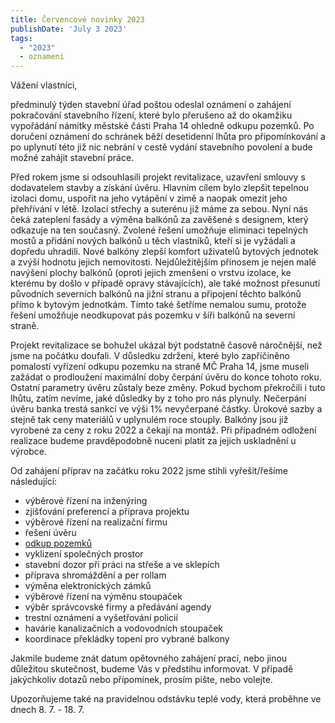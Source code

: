 ```yaml
---
title: Červencové novinky 2023
publishDate: 'July 3 2023'
tags:
  - "2023"
  - oznameni
---
```


Vážení vlastníci,

předminulý týden stavební úřad poštou odeslal oznámení o zahájení pokračování stavebního řízení, které bylo přerušeno až do okamžiku vypořádání námitky městské části Praha 14 ohledně odkupu pozemků. Po doručení oznámení do schránek běží desetidenní lhůta pro připomínkování a po uplynutí této již nic nebrání v cestě vydání stavebního povolení a bude možné zahájit stavební práce.

Před rokem jsme si odsouhlasili projekt revitalizace, uzavření smlouvy s dodavatelem stavby a získání úvěru. Hlavním cílem bylo zlepšit tepelnou izolaci domu, uspořit na jeho vytápění v zimě a naopak omezit jeho přehřívání v létě. Izolaci střechy a suterénu již máme za sebou. Nyní nás čeká zateplení fasády a výměna balkónů za zavěšené s designem, který odkazuje na ten současný. Zvolené řešení umožňuje eliminaci tepelných mostů a přidání nových balkónů u těch vlastníků, kteří si je vyžádali a dopředu uhradili. Nové balkóny zlepší komfort uživatelů bytových jednotek a zvýší hodnotu jejich nemovitosti. Nejdůležitějším přínosem je nejen malé navýšení plochy balkónů (oproti jejich zmenšení o vrstvu izolace, ke kterému by došlo v případě opravy stávajících), ale také možnost přesunutí původních severních balkónů na jižní stranu a připojení těchto balkónů přímo k bytovým jednotkám. Tímto také šetříme nemalou sumu, protože řešení umožňuje neodkupovat pás pozemku v šíři balkónů na severní straně.

Projekt revitalizace se bohužel ukázal být podstatně časově náročnější, než jsme na počátku doufali. V důsledku zdržení, které bylo zapříčiněno pomalostí vyřízení odkupu pozemku na straně MČ Praha 14, jsme museli zažádat o prodloužení maximální doby čerpání úvěru do konce tohoto roku. Ostatní parametry úvěru zůstaly beze změny. Pokud bychom překročili i tuto lhůtu, zatím nevíme, jaké důsledky by z toho pro nás plynuly. Nečerpání úvěru banka trestá sankcí ve výši 1% nevyčerpané částky. Úrokové sazby a stejně tak ceny materiálů v uplynulém roce stouply. Balkóny jsou již vyrobené za ceny z roku 2022 a čekají na montáž. Při případném odložení realizace budeme pravděpodobně nuceni platit za jejich uskladnění u výrobce.

Od zahájení příprav na začátku roku 2022 jsme stihli vyřešit/řešíme následující:

- výběrové řízení na inženýring
- zjišťování preferencí a příprava projektu
- výběrové řízení na realizační firmu
- řešení úvěru
- [odkup pozemků](https://zelenecska.info/images/pozemky.png)
- vyklizení společných prostor
- stavební dozor při práci na střeše a ve sklepích
- příprava shromáždění a per rollam
- výměna elektronických zámků
- výběrové řízení na výměnu stoupaček
- výběr správcovské firmy a předávání agendy
- trestní oznámení a vyšetřování policií
- havárie kanalizačních a vodovodních stoupaček
- koordinace překládky topení pro vybrané balkony

Jakmile budeme znát datum opětovného zahájení prací, nebo jinou důležitou skutečnost, budeme Vás v předstihu informovat. V případě jakýchkoliv dotazů nebo přípomínek, prosím pište, nebo volejte.

Upozorňujeme také na pravidelnou odstávku teplé vody, která proběhne ve dnech 8. 7. - 18. 7.